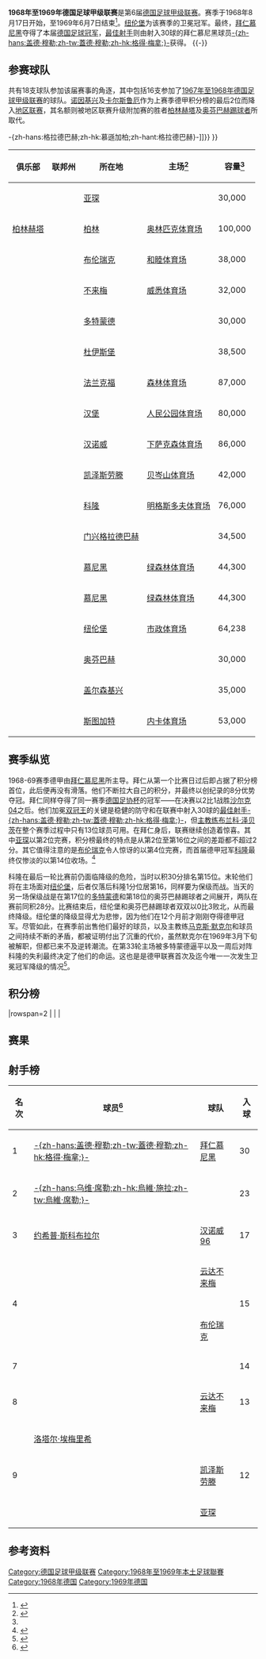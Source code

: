 {{noteTA
|G1=足球
|G2=德甲
|G3=uefa
}}
{{Infobox football league season
| competition                = [[德国足球甲级联赛|德国足球甲级联赛]]
| season                     = 1968–69
| winners                    = [[拜仁慕尼黑|拜仁慕尼黑]]<small>（第 1 次夺冠）</small>
| relegated                  = [[纽伦堡足球俱乐部|纽伦堡]]、[[奥芬巴赫踢球者|奥芬巴赫踢球者]]
| continentalcup1            = [[1969–70年欧洲冠军杯|欧洲冠军杯]]
| continentalcup1 qualifiers = [[拜仁慕尼黑|拜仁慕尼黑]]
| continentalcup2            = [[1969–70年欧洲优胜者杯|优胜者杯]]
| continentalcup2 qualifiers = [[沙尔克04|沙尔克04]]
| league topscorer           = [[盖德·穆勒|-{zh-hans:盖德·穆勒;zh-tw:蓋德·穆勒;zh-hk:格得·梅拿;}-]]<small>（30球）</small>
| biggest home win           = [[拜仁慕尼黑|拜仁慕尼黑]] 6–0 [[云达不来梅|云达不来梅]]
| biggest away win           = [[慕尼黑1860|慕尼黑1860]] 0–4 [[门兴格拉德巴赫足球俱乐部|-{zh-hans:格拉德巴赫;zh-hk:慕遜加柏;zh-hant:格拉德巴赫}-]]
| highest scoring            = [[云达不来梅|云达不来梅]] 6–5 [[门兴格拉德巴赫足球俱乐部|-{zh-hans:格拉德巴赫;zh-hk:慕遜加柏;zh-hant:格拉德巴赫}-]]
| matches                    = 306
| total goals                = 873
| attendance                 = 6706700
| prevseason                 = [[1967年至1968年德国足球甲级联赛|1967–68]]
| nextseason                 = [[1969年至1970年德国足球甲级联赛|1969–70]]
}}
'''1968年至1969年德国足球甲级联赛'''是第6届[[德国足球甲级联赛|德国足球甲级联赛]]。赛季于1968年8月17日开始，至1969年6月7日结束<ref>{{de}}{{cite web|url=http://www.dfb.de/index.php?id=332016|title=Archive 1968/1969 Schedule|publisher=DFB|deadurl=yes|archiveurl=https://web.archive.org/web/20110608080904/http://www.dfb.de/index.php?id=332016|archivedate=2011-06-08|accessdate=2014-10-09}}</ref>。[[纽伦堡足球俱乐部|纽伦堡]]为该赛季的卫冕冠军。最终，[[拜仁慕尼黑|拜仁慕尼黑]]夺得了本届[[德国足球冠军|德国足球冠军]]，[[德国足球甲级联赛最佳射手|最佳射手]]则由射入30球的拜仁慕尼黑球员[[盖德·穆勒|-{zh-hans:盖德·穆勒;zh-tw:蓋德·穆勒;zh-hk:格得·梅拿;}-]]获得。
{{TOC left}}
{{-}}

==参赛球队==
共有18支球队参加该届赛事的角逐，其中包括16支参加了[[1967年至1968年德国足球甲级联赛|1967年至1968年德国足球甲级联赛]]的球队。[[诺因基兴足球俱乐部|诺因基兴]]及[[卡尔斯鲁厄足球俱乐部|卡尔斯鲁厄]]作为上赛季德甲积分榜的最后2位而降入[[德国足球地区联赛|地区联赛]]，其名额则被地区联赛升级附加赛的胜者[[柏林赫塔|柏林赫塔]]及[[奥芬巴赫踢球者|奥芬巴赫踢球者]]所取代。

{{Location map+ |FRG and West Berlin |width=375 |float=right |caption=1968-69赛季德甲联赛球队分布图 |places=
{{Location map~ |FRG and West Berlin |lat=50.789722|long=6.093889 |label=[[亚琛足球俱乐部|亚琛]] |position=bottom}}
{{Location map~ |FRG and West Berlin |lat=52.511274|long=13.242632|label=[[柏林赫塔|柏林赫塔]] |position=left}}
{{Location map~ |FRG and West Berlin |lat=52.290116|long=10.521575|label=[[布伦瑞克足球俱乐部|布伦瑞克]]|position=bottom}}
{{Location map~ |FRG and West Berlin |lat=53.065337|long=8.836722 |label=[[云达不来梅|云达不来梅]] |position=left}}
{{Location map~ |FRG and West Berlin |lat=51.4925  |long=7.454444 |label=[[多特蒙德足球俱乐部|多特蒙德]] }}
{{Location map~ |FRG and West Berlin |lat=51.409033|long=6.778664 |label=[[杜伊斯堡足球俱乐部|杜伊斯堡]] |position=left}}
{{Location map~ |FRG and West Berlin |lat=50.069206|long=8.644234 |label=[[法兰克福足球俱乐部|法兰克福]] |position=left}}
{{Location map~ |FRG and West Berlin |lat=53.587095|long=9.898711 |label=[[汉堡足球俱乐部|汉堡]] |position=left}}
{{Location map~ |FRG and West Berlin |lat=52.360771|long=9.730700 |label=[[汉诺威96|汉诺威]]|position=left}}
{{Location map~ |FRG and West Berlin |lat=49.434705|long=7.776408 |label=[[凯泽斯劳滕足球俱乐部|凯泽斯劳滕]]}}
{{Location map~ |FRG and West Berlin |lat=50.933224|long=6.874697 |label=[[科隆足球俱乐部|科隆]]|position=bottom}}
{{Location map~ |FRG and West Berlin |lat=51.208908|long=6.439549 |label=[[门兴格拉德巴赫足球俱乐部{{!}}-{zh-hans:格拉德巴赫;zh-hk:慕遜加柏;zh-hant:格拉德巴赫}-|门兴格拉德巴赫足球俱乐部{{!}}-{zh-hans:格拉德巴赫;zh-hk:慕遜加柏;zh-hant:格拉德巴赫}-]]}}
{{Location map~ |FRG and West Berlin |lat=48.110950|long=11.574578|label=[[慕尼黑1860|慕尼黑1860]]<br />[[拜仁慕尼黑|拜仁慕尼黑]] }}
{{Location map~ |FRG and West Berlin |lat=49.426230|long=11.125740|label=[[纽伦堡足球俱乐部|纽伦堡]]|}}
{{Location map~ |FRG and West Berlin |lat=50.094444|long=8.798611 |label=[[奥芬巴赫踢球者|奥芬巴赫]]}}
{{Location map~ |FRG and West Berlin |lat=51.529752|long=7.079809 |label=[[沙尔克04|沙尔克]]|position=top}}
{{Location map~ |FRG and West Berlin |lat=48.792295|long=9.232141 |label=[[斯图加特足球俱乐部|斯图加特]]}}
}}
{| class="wikitable sortable"
|-
! 俱乐部
! 联邦州
! 所在地
! 主场<ref name="Vereinslexikon">{{de}}{{cite book|last=Grüne|first=Hardy|title=Enzyklopädie des deutschen Ligafußballs, Band 7: Vereinslexikon|publisher=AGON Sportverlag|location=Kassel|year=2001|isbn=3-89784-147-9}}</ref>
! 容量<ref name="Vereinslexikon" />
|-
| {{sort|Aachen|[[亚琛足球俱乐部|亚琛]]}}
| {{flag|North Rhine-Westphalia}}
| [[亚琛|亚琛]]
| {{link-de|老蒂沃利体育场|Alter Tivoli|蒂沃利体育场}}
| 30,000
|-
| [[柏林赫塔|柏林赫塔]]
| {{flag|Berlin}}
| [[柏林|柏林]]
| [[柏林奥林匹克体育场|奥林匹克体育场]]
| 100,000
|-
| {{sort|Braunschweig|[[布伦瑞克足球俱乐部|布伦瑞克]]}}
| {{flag|Lower Saxony}}
| [[布伦瑞克|布伦瑞克]]
| [[和睦体育场|和睦体育场]]
| 38,000
|-
| {{sort|Bremen|[[云达不来梅|云达不来梅]]}}
| {{flag|Bremen|name=Bremen (state)}}
| [[不来梅|不来梅]]
| [[威悉体育场|威悉体育场]]
| 32,000
|-
| {{sort|Dortmund|[[多特蒙德足球俱乐部|多特蒙德]]}}
| {{flag|North Rhine-Westphalia}}
| [[多特蒙德|多特蒙德]]
| {{link-de|红土地体育场|Stadion Rote Erde}}
| 30,000
|-
| {{sort|Duisburg|[[杜伊斯堡足球俱乐部|杜伊斯堡]]}}
| {{flag|North Rhine-Westphalia}}
| [[杜伊斯堡|杜伊斯堡]]
| {{link-de|维道体育场|Wedaustadion}}
| 38,500
|-
| {{sort|Frankfurt|[[法兰克福足球俱乐部|法兰克福]]}}
| {{flag|Hesse}}
| [[法兰克福|法兰克福]]
| [[商业银行竞技场|森林体育场]]
| 87,000
|-
| {{sort|Hamburg|[[汉堡足球俱乐部|汉堡]]}}
| {{flag|Hamburg}}
| [[汉堡|汉堡]]
| [[人民公园体育场|人民公园体育场]]
| 80,000
|-
| {{sort|Hannover|[[汉诺威96|汉诺威96]]}}
| {{flag|Lower Saxony}}
| [[汉诺威|汉诺威]]
| [[下萨克森体育场|下萨克森体育场]]
| 86,000
|-
| {{sort|Kaiserslautern|[[凯泽斯劳滕足球俱乐部|凯泽斯劳滕]]}}
| {{flag|Rhineland-Palatinate}}
| [[凯泽斯劳滕|凯泽斯劳滕]]
| [[弗里茨·瓦尔特体育场|贝岑山体育场]]
| 42,000
|-
| {{sort|Köln|[[科隆足球俱乐部|科隆]]}}
| {{flag|North Rhine-Westphalia}}
| [[科隆|科隆]]
| [[莱茵能源球场|明格斯多夫体育场]]
| 76,000
|-
| {{sort|Mönchengladbach|[[门兴格拉德巴赫足球俱乐部|门兴格拉德巴赫]]}}
| {{flag|North Rhine-Westphalia}}
| [[门兴格拉德巴赫|门兴格拉德巴赫]]
| {{link-de|博克尔山体育场|Bökelbergstadion}}
| 34,500
|-
| {{sort|München 1860|[[慕尼黑1860|慕尼黑1860]]}}
| {{flag|Bavaria}}
| [[慕尼黑|慕尼黑]]
| [[绿森林体育场|绿森林体育场]]
| 44,300
|-
| {{sort|München Bayern|[[拜仁慕尼黑|拜仁慕尼黑]]}}
| {{flag|Bavaria}}
| [[慕尼黑|慕尼黑]]
| [[绿森林体育场|绿森林体育场]]
| 44,300
|-
| {{sort|Nurnberg|[[纽伦堡足球俱乐部|纽伦堡]]}}
| {{flag|Bavaria}}
| [[纽伦堡|纽伦堡]]
| [[根德体育场|市政体育场]]
| 64,238
|-
| {{sort|Neunkirchen|[[奥芬巴赫踢球者|奥芬巴赫踢球者]]}}
|{{flag|Hesse}}
| [[奥芬巴赫|奥芬巴赫]]
| {{link-de|比伯山麓体育场|Stadion am Bieberer Berg}}
| 30,000
|-
| {{sort|Schalke|[[沙尔克04|沙尔克04]]}}
| {{flag|North Rhine-Westphalia}}
| [[盖尔森基兴|盖尔森基兴]]
| {{link-de|好运体育场|Glückauf-Kampfbahn}}
| 35,000
|-
| {{sort|Stuttgart|[[斯图加特足球俱乐部|斯图加特]]}}
|{{flag|Baden-Württemberg}}
| [[斯图加特|斯图加特]]
| [[内卡体育场|内卡体育场]]
| 53,000
|}

==赛季纵览==
1968-69赛季德甲由[[拜仁慕尼黑|拜仁慕尼黑]]所主导。拜仁从第一个比赛日过后即占据了积分榜首位，此后便再没有滑落。他们不断拉大自己的积分，并最终以创纪录的8分优势夺冠。拜仁同样夺得了同一赛季[[德国足协杯|德国足协杯]]的冠军——在决赛以2比1战胜[[沙尔克04|沙尔克04]]之后。他们加冕[[双冠王|双冠王]]的关键是稳健的防守和在联赛中射入30球的[[德国足球甲级联赛最佳射手|最佳射手]][[盖德·穆勒|-{zh-hans:盖德·穆勒;zh-tw:蓋德·穆勒;zh-hk:格得·梅拿;}-]]，但[[主教练|主教练]][[布兰科·泽贝茨|布兰科·泽贝茨]]在整个赛季过程中只有13位球员可用。在拜仁身后，联赛继续创造着惊喜。其中[[亚琛足球俱乐部|亚琛]]以第2位完赛，积分榜最终的特点是从第2位至第16位之间的差距都不超过2分。其它值得注意的是[[布伦瑞克足球俱乐部|布伦瑞克]]令人惊讶的以第4位完赛，而首届德甲冠军[[科隆足球俱乐部|科隆]]最终仅惨淡的以第14位收场。<ref name="kicker">{{de}}{{cite web|url=http://www.kicker.de/news/fussball/bundesliga/bl50/572961/artikel_bayern-top-club-flop---die-bayerischen-teams-sorgen-fuer-ueberraschungen.html|title=Bayern top, Club flop - die bayerischen Teams sorgen für Überraschungen|publisher=Kicker Online|date=2012-08-03|accessdate=2014-10-09|archive-date=2014-12-22|archive-url=https://web.archive.org/web/20141222133811/http://www.kicker.de/news/fussball/bundesliga/bl50/572961/artikel_bayern-top-club-flop---die-bayerischen-teams-sorgen-fuer-ueberraschungen.html|dead-url=no}}</ref>

科隆在最后一轮比赛前仍面临降级的危险，当时以积30分排名第15位。末轮他们将在主场面对[[纽伦堡足球俱乐部|纽伦堡]]，后者仅落后科隆1分位居第16，同样要为保级而战。当天的另一场保级战是在第17位的[[多特蒙德足球俱乐部|多特蒙德]]和第18位的奥芬巴赫踢球者之间展开，两队在赛前同积28分。比赛结束后，纽伦堡和奥芬巴赫踢球者双双以0比3败北，从而最终降级。纽伦堡的降级显得尤为悲惨，因为他们在12个月前才刚刚夺得德甲冠军。尽管如此，在赛季前出售他们最好的球员，以及主教练[[马克斯·默克尔|马克斯·默克尔]]和球员之间持续不断的矛盾，都被证明付出了沉重的代价，虽然默克尔在1969年3月下旬被解职，但都已来不及逆转潮流。在第33轮主场被多特蒙德逼平以及一周后对阵科隆的失利最终决定了他们的命运。这也是是德甲联赛首次及迄今唯一一次发生卫冕冠军降级的情况<ref>{{zh}}{{cite web|url=http://sports.163.com/10/1112/15/6LA4I6BK00051C97.html|title=掌故：纽伦堡曾让拜仁称臣 夺冠后降级前无古人|publisher=网易|date=2010-11-12|accessdate=2014-10-09|archive-date=2014-10-15|archive-url=https://web.archive.org/web/20141015084633/http://sports.163.com/10/1112/15/6LA4I6BK00051C97.html|dead-url=no}}</ref>。

==积分榜==
{{Fb cl header |gavg=y}}
{{Fb cl2 team 2pts |p=1 |t=[[拜仁慕尼黑|拜仁慕尼黑]] |w=18|d=10|l=6 |gf=61|ga=31|gavg=y|bc=#ACE1AF|champion=y}}
{{Fb cl3 qr |rows=1 |competition=[[1969–70年欧洲冠军杯#第一圈|1969–70年欧洲冠军杯第一圈]]}}
{{Fb cl2 team 2pts |p=2 |t=[[亚琛足球俱乐部|亚琛]] |w=16|d=6 |l=12|gf=57|ga=51|gavg=y}}
{{Fb cl2 team 2pts |p=3 |t=[[门兴格拉德巴赫足球俱乐部|门兴格拉德巴赫]] |w=13|d=11|l=10|gf=61|ga=46|gavg=y}}
{{Fb cl2 team 2pts |p=4 |t=[[布伦瑞克足球俱乐部|布伦瑞克]] |w=13|d=11|l=10|gf=46|ga=43|gavg=y}}
{{Fb cl2 team 2pts |p=5 |t=[[斯图加特足球俱乐部|斯图加特]] |w=14|d=8 |l=12|gf=60|ga=54|gavg=y|bc=#97DEFF}}
|rowspan=2 |<small>{{link-en|1969–70年国际城市博览会杯|1969–70 Inter-Cities Fairs Cup|1969–70年国际城市博览会杯第一圈}}</small>
{{Fb cl2 team 2pts |p=6 |t=[[汉堡足球俱乐部|汉堡]] |w=13|d=10|l=11|gf=55|ga=55|gavg=y|bc=#97DEFF}}
{{Fb cl2 team 2pts |p=7 |t=[[沙尔克04|沙尔克04]] |w=14|d=7 |l=13|gf=45|ga=40|gavg=y|bc=#FFFF75}}
{{Fb cl3 qr |rows=1 |competition=[[1969–70年欧洲优胜者杯|1969–70年欧洲优胜者杯第一圈]]|nt=1}}
{{Fb cl2 team 2pts |p=8 |t=[[法兰克福足球俱乐部|法兰克福]] |w=13|d=8 |l=13|gf=46|ga=43|gavg=y}}
{{Fb cl2 team 2pts |p=9 |t=[[云达不来梅|云达不来梅]] |w=14|d=6 |l=14|gf=59|ga=59|gavg=y}}
{{Fb cl2 team 2pts |p=10|t=[[慕尼黑1860|慕尼黑1860]] |w=15|d=4 |l=15|gf=44|ga=59|gavg=y|bc=#97DEFF}}
|<small>{{link-en|1969–70年国际城市博览会杯|1969–70 Inter-Cities Fairs Cup|1969–70年国际城市博览会杯第一圈}}</small>
{{Fb cl2 team 2pts |p=11|t=[[汉诺威96|汉诺威96]] |w=9 |d=14|l=11|gf=47|ga=45|gavg=y}}
{{Fb cl2 team 2pts |p=12|t=[[杜伊斯堡足球俱乐部|杜伊斯堡]] |w=8 |d=16|l=10|gf=33|ga=37|gavg=y}}
{{Fb cl2 team 2pts |p=13|t=[[科隆足球俱乐部|科隆]] |w=13|d=6 |l=15|gf=47|ga=56|gavg=y}}
{{Fb cl2 team 2pts |p=14|t=[[柏林赫塔|柏林赫塔]]        |w=12|d=8 |l=14|gf=31|ga=39|gavg=y|bc=#97DEFF}}
|<small>{{link-en|1969–70年国际城市博览会杯|1969–70 Inter-Cities Fairs Cup|1969–70年国际城市博览会杯第一圈}}</small>
{{Fb cl2 team 2pts |p=15|t=[[凯泽斯劳滕足球俱乐部|凯泽斯劳滕]] |w=12|d=6 |l=16|gf=45|ga=47|gavg=y}}
{{Fb cl2 team 2pts |p=16|t=[[多特蒙德足球俱乐部|多特蒙德]] |w=11|d=8 |l=15|gf=49|ga=54|gavg=y}}
{{Fb cl2 team 2pts |p=17|t=[[纽伦堡足球俱乐部|纽伦堡]] |w=9 |d=11|l=14|gf=45|ga=55|gavg=y|bc=#FF8888|relegated=y}}
{{Fb cl3 qr |relegation=yes |rows=2 |competition={{link-de|1969年至1970年德国足球地区联赛|Fußball-Regionalliga 1969/70|1969–70年地区联赛}}}}
{{Fb cl2 team 2pts |p=18|t=[[奥芬巴赫踢球者|奥芬巴赫踢球者]] |w=10|d=8 |l=16|gf=42|ga=59|gavg=y|bc=#FF8888|relegated=y}}
{{Fb cl footer |s=[https://web.archive.org/web/20131227064353/http://www.dfb.de/index.php?id=332382 www.dfb.de] |gavg=y |nt=<sup>1</sup>由于拜仁慕尼黑同时赢得了{{link-en|1968年至1969年德国足协杯|1968–69 DFB-Pokal|1968-69赛季德国杯}}冠军，其欧洲优胜者杯的参赛资格则由德国杯亚军沙尔克04获得。|u=2011-04}}

==赛果==
{{Fb r header |nt=18 |Aachen |Hertha BSC |Braunschweig |Werder Bremen |Borussia Dortmund |Duisburg |Frankfurt |Hamburg |Hannover |Kaiserslautern |Köln |Mönchengladbach |1860 Munich |Bayern Munich |Nuremberg |Offenbach |Schalke 04 |Stuttgart }}

{{Fb r team |t=Aachen |bg=y}}
<!--          Aachen --> {{fb r |r=null }}
<!--      Hertha BSC --> {{fb r |gf=0 |ga=0 }}
<!--    Braunschweig --> {{fb r |gf=1 |ga=4 }}
<!--          Bremen --> {{fb r |gf=2 |ga=1 }}
<!--        Dortmund --> {{fb r |gf=0 |ga=1 }}
<!--        Duisburg --> {{fb r |gf=4 |ga=0 }}
<!--       Frankfurt --> {{fb r |gf=4 |ga=2 }}
<!--         Hamburg --> {{fb r |gf=2 |ga=0 }}
<!--        Hannover --> {{fb r |gf=2 |ga=0 }}
<!--  Kaiserslautern --> {{fb r |gf=1 |ga=0 }}
<!--            Köln --> {{fb r |gf=2 |ga=1 }}
<!-- Mönchengladbach --> {{fb r |gf=2 |ga=1 }}
<!--     1860 Munich --> {{fb r |gf=4 |ga=0 }}
<!--   Bayern Munich --> {{fb r |gf=2 |ga=4 }}
<!--       Nuremberg --> {{fb r |gf=4 |ga=2 }}
<!--       Offenbach --> {{fb r |gf=1 |ga=2 }}
<!--         Schalke --> {{fb r |gf=4 |ga=1 }}
<!--       Stuttgart --> {{fb r |gf=1 |ga=3 }}

{{Fb r team |t=Hertha BSC }}
<!--          Aachen --> {{fb r |gf=0 |ga=1 }}
<!--      Hertha BSC --> {{fb r |r=null }}
<!--    Braunschweig --> {{fb r |gf=0 |ga=0 }}
<!--          Bremen --> {{fb r |gf=1 |ga=0 }}
<!--        Dortmund --> {{fb r |gf=0 |ga=0 }}
<!--        Duisburg --> {{fb r |gf=1 |ga=1 }}
<!--       Frankfurt --> {{fb r |gf=2 |ga=0 }}
<!--         Hamburg --> {{fb r |gf=3 |ga=2 }}
<!--        Hannover --> {{fb r |gf=2 |ga=1 }}
<!--  Kaiserslautern --> {{fb r |gf=1 |ga=0 }}
<!--            Köln --> {{fb r |gf=2 |ga=1 }}
<!-- Mönchengladbach --> {{fb r |gf=2 |ga=1 }}
<!--     1860 Munich --> {{fb r |gf=1 |ga=2 }}
<!--   Bayern Munich --> {{fb r |gf=1 |ga=2 }}
<!--       Nuremberg --> {{fb r |gf=2 |ga=0 }}
<!--       Offenbach --> {{fb r |gf=1 |ga=0 }}
<!--         Schalke --> {{fb r |gf=1 |ga=0 }}
<!--       Stuttgart --> {{fb r |gf=0 |ga=1 }}

{{Fb r team |t=Braunschweig |bg=y}}
<!--          Aachen --> {{fb r |gf=2 |ga=0 }}
<!--      Hertha BSC --> {{fb r |gf=3 |ga=3 }}
<!--    Braunschweig --> {{fb r |r=null }}
<!--          Bremen --> {{fb r |gf=0 |ga=3 }}
<!--        Dortmund --> {{fb r |gf=4 |ga=3 }}
<!--        Duisburg --> {{fb r |gf=0 |ga=0 }}
<!--       Frankfurt --> {{fb r |gf=1 |ga=0 }}
<!--        Hannover --> {{fb r |gf=1 |ga=0 }}
<!--         Hamburg --> {{fb r |gf=3 |ga=3 }}
<!--  Kaiserslautern --> {{fb r |gf=3 |ga=0 }}
<!--            Köln --> {{fb r |gf=2 |ga=1 }}
<!-- Mönchengladbach --> {{fb r |gf=0 |ga=0 }}
<!--     1860 Munich --> {{fb r |gf=2 |ga=1 }}
<!--   Bayern Munich --> {{fb r |gf=2 |ga=3 }}
<!--       Nuremberg --> {{fb r |gf=0 |ga=0 }}
<!--       Offenbach --> {{fb r |gf=2 |ga=2 }}
<!--         Schalke --> {{fb r |gf=3 |ga=0 }}
<!--       Stuttgart --> {{fb r |gf=1 |ga=2 }}

{{Fb r team |t=Werder Bremen }}
<!--          Aachen --> {{fb r |gf=1 |ga=2 }}
<!--      Hertha BSC --> {{fb r |gf=2 |ga=0 }}
<!--    Braunschweig --> {{fb r |gf=2 |ga=1 }}
<!--          Bremen --> {{fb r |r=null }}
<!--        Dortmund --> {{fb r |gf=2 |ga=1 }}
<!--        Duisburg --> {{fb r |gf=2 |ga=1 }}
<!--       Frankfurt --> {{fb r |gf=0 |ga=1 }}
<!--         Hamburg --> {{fb r |gf=1 |ga=1 }}
<!--        Hannover --> {{fb r |gf=3 |ga=2 }}
<!--  Kaiserslautern --> {{fb r |gf=2 |ga=1 }}
<!--            Köln --> {{fb r |gf=3 |ga=1 }}
<!-- Mönchengladbach --> {{fb r |gf=6 |ga=5 }}
<!--     1860 Munich --> {{fb r |gf=4 |ga=1 }}
<!--   Bayern Munich --> {{fb r |gf=1 |ga=0 }}
<!--       Nuremberg --> {{fb r |gf=3 |ga=3 }}
<!--       Offenbach --> {{fb r |gf=2 |ga=0 }}
<!--         Schalke --> {{fb r |gf=1 |ga=3 }}
<!--       Stuttgart --> {{fb r |gf=1 |ga=0 }}

{{Fb r team |t=Borussia Dortmund |bg=y}}
<!--          Aachen --> {{fb r |gf=3 |ga=1 }}
<!--      Hertha BSC --> {{fb r |gf=2 |ga=2 }}
<!--    Braunschweig --> {{fb r |gf=2 |ga=1 }}
<!--          Bremen --> {{fb r |gf=3 |ga=2 }}
<!--        Dortmund --> {{fb r |r=null }}
<!--        Duisburg --> {{fb r |gf=2 |ga=1 }}
<!--       Frankfurt --> {{fb r |gf=0 |ga=1 }}
<!--         Hamburg --> {{fb r |gf=3 |ga=1 }}
<!--        Hannover --> {{fb r |gf=1 |ga=1 }}
<!--  Kaiserslautern --> {{fb r |gf=2 |ga=3 }}
<!--            Köln --> {{fb r |gf=1 |ga=1 }}
<!-- Mönchengladbach --> {{fb r |gf=1 |ga=3 }}
<!--     1860 Munich --> {{fb r |gf=2 |ga=0 }}
<!--   Bayern Munich --> {{fb r |gf=0 |ga=1 }}
<!--       Nuremberg --> {{fb r |gf=3 |ga=1 }}
<!--       Offenbach --> {{fb r |gf=3 |ga=0 }}
<!--         Schalke --> {{fb r |gf=0 |ga=1 }}
<!--       Stuttgart --> {{fb r |gf=1 |ga=0 }}

{{Fb r team |t=Duisburg }}
<!--          Aachen --> {{fb r |gf=1 |ga=1 }}
<!--      Hertha BSC --> {{fb r |gf=2 |ga=1 }}
<!--    Braunschweig --> {{fb r |gf=1 |ga=1 }}
<!--          Bremen --> {{fb r |gf=2 |ga=0 }}
<!--        Dortmund --> {{fb r |gf=2 |ga=0 }}
<!--        Duisburg --> {{fb r |r=null }}
<!--       Frankfurt --> {{fb r |gf=1 |ga=1 }}
<!--         Hamburg --> {{fb r |gf=0 |ga=0 }}
<!--        Hannover --> {{fb r |gf=0 |ga=0 }}
<!--  Kaiserslautern --> {{fb r |gf=0 |ga=0 }}
<!--            Köln --> {{fb r |gf=0 |ga=0 }}
<!-- Mönchengladbach --> {{fb r |gf=1 |ga=1 }}
<!--     1860 Munich --> {{fb r |gf=3 |ga=4 }}
<!--   Bayern Munich --> {{fb r |gf=0 |ga=0 }}
<!--       Nuremberg --> {{fb r |gf=1 |ga=0 }}
<!--       Offenbach --> {{fb r |gf=2 |ga=1 }}
<!--         Schalke --> {{fb r |gf=1 |ga=0 }}
<!--       Stuttgart --> {{fb r |gf=2 |ga=0 }}

{{Fb r team |t=Frankfurt |bg=y}}
<!--          Aachen --> {{fb r |gf=0 |ga=1 }}
<!--      Hertha BSC --> {{fb r |gf=2 |ga=0 }}
<!--    Braunschweig --> {{fb r |gf=0 |ga=1 }}
<!--          Bremen --> {{fb r |gf=2 |ga=1 }}
<!--        Dortmund --> {{fb r |gf=1 |ga=1 }}
<!--        Duisburg --> {{fb r |gf=2 |ga=1 }}
<!--       Frankfurt --> {{fb r |r=null }}
<!--         Hamburg --> {{fb r |gf=2 |ga=2 }}
<!--        Hannover --> {{fb r |gf=0 |ga=0 }}
<!--  Kaiserslautern --> {{fb r |gf=2 |ga=2 }}
<!--            Köln --> {{fb r |gf=1 |ga=2 }}
<!-- Mönchengladbach --> {{fb r |gf=1 |ga=1 }}
<!--     1860 Munich --> {{fb r |gf=3 |ga=0 }}
<!--   Bayern Munich --> {{fb r |gf=1 |ga=1 }}
<!--       Nuremberg --> {{fb r |gf=3 |ga=0 }}
<!--       Offenbach --> {{fb r |gf=3 |ga=2 }}
<!--         Schalke --> {{fb r |gf=1 |ga=0 }}
<!--       Stuttgart --> {{fb r |gf=3 |ga=0 }}

{{Fb r team |t=Hamburg }}
<!--          Aachen --> {{fb r |gf=3 |ga=0 }}
<!--      Hertha BSC --> {{fb r |gf=0 |ga=0 }}
<!--    Braunschweig --> {{fb r |gf=0 |ga=0 }}
<!--          Bremen --> {{fb r |gf=5 |ga=2 }}
<!--        Dortmund --> {{fb r |gf=2 |ga=0 }}
<!--        Duisburg --> {{fb r |gf=1 |ga=2 }}
<!--       Frankfurt --> {{fb r |gf=1 |ga=4 }}
<!--         Hamburg --> {{fb r |r=null }}
<!--        Hannover --> {{fb r |gf=1 |ga=4 }}
<!--  Kaiserslautern --> {{fb r |gf=3 |ga=1 }}
<!--            Köln --> {{fb r |gf=3 |ga=1 }}
<!-- Mönchengladbach --> {{fb r |gf=2 |ga=0 }}
<!--     1860 Munich --> {{fb r |gf=2 |ga=0 }}
<!--   Bayern Munich --> {{fb r |gf=2 |ga=2 }}
<!--       Nuremberg --> {{fb r |gf=4 |ga=2 }}
<!--       Offenbach --> {{fb r |gf=3 |ga=0 }}
<!--         Schalke --> {{fb r |gf=1 |ga=3 }}
<!--       Stuttgart --> {{fb r |gf=2 |ga=1 }}

{{Fb r team |t=Hannover |bg=y}}
<!--          Aachen --> {{fb r |gf=5 |ga=2 }}
<!--      Hertha BSC --> {{fb r |gf=1 |ga=1 }}
<!--    Braunschweig --> {{fb r |gf=1 |ga=1 }}
<!--          Bremen --> {{fb r |gf=1 |ga=0 }}
<!--        Dortmund --> {{fb r |gf=1 |ga=1 }}
<!--        Duisburg --> {{fb r |gf=1 |ga=1 }}
<!--       Frankfurt --> {{fb r |gf=1 |ga=2 }}
<!--         Hamburg --> {{fb r |gf=2 |ga=2 }}
<!--        Hannover --> {{fb r |r=null }}
<!--  Kaiserslautern --> {{fb r |gf=0 |ga=2 }}
<!--            Köln --> {{fb r |gf=3 |ga=0 }}
<!-- Mönchengladbach --> {{fb r |gf=2 |ga=3 }}
<!--     1860 Munich --> {{fb r |gf=3 |ga=2 }}
<!--   Bayern Munich --> {{fb r |gf=1 |ga=0 }}
<!--       Nuremberg --> {{fb r |gf=2 |ga=2 }}
<!--       Offenbach --> {{fb r |gf=2 |ga=2 }}
<!--         Schalke --> {{fb r |gf=1 |ga=0 }}
<!--       Stuttgart --> {{fb r |gf=1 |ga=0 }}

{{Fb r team |t=Kaiserslautern }}
<!--          Aachen --> {{fb r |gf=2 |ga=1 }}
<!--      Hertha BSC --> {{fb r |gf=1 |ga=0 }}
<!--    Braunschweig --> {{fb r |gf=4 |ga=0 }}
<!--          Bremen --> {{fb r |gf=1 |ga=0 }}
<!--        Dortmund --> {{fb r |gf=1 |ga=2 }}
<!--        Duisburg --> {{fb r |gf=3 |ga=0 }}
<!--       Frankfurt --> {{fb r |gf=2 |ga=2 }}
<!--         Hamburg --> {{fb r |gf=0 |ga=1 }}
<!--        Hannover --> {{fb r |gf=0 |ga=0 }}
<!--  Kaiserslautern --> {{fb r |r=null }}
<!--            Köln --> {{fb r |gf=4 |ga=0 }}
<!-- Mönchengladbach --> {{fb r |gf=2 |ga=0 }}
<!--     1860 Munich --> {{fb r |gf=3 |ga=1 }}
<!--   Bayern Munich --> {{fb r |gf=3 |ga=1 }}
<!--       Nuremberg --> {{fb r |gf=1 |ga=1 }}
<!--       Offenbach --> {{fb r |gf=2 |ga=1 }}
<!--         Schalke --> {{fb r |gf=1 |ga=1 }}
<!--       Stuttgart --> {{fb r |gf=1 |ga=3 }}

{{Fb r team |t=Köln |bg=y}}
<!--          Aachen --> {{fb r |gf=1 |ga=2 }}
<!--      Hertha BSC --> {{fb r |gf=1 |ga=0 }}
<!--    Braunschweig --> {{fb r |gf=2 |ga=0 }}
<!--          Bremen --> {{fb r |gf=3 |ga=3 }}
<!--        Dortmund --> {{fb r |gf=2 |ga=1 }}
<!--        Duisburg --> {{fb r |gf=1 |ga=1 }}
<!--       Frankfurt --> {{fb r |gf=2 |ga=1 }}
<!--         Hamburg --> {{fb r |gf=4 |ga=1 }}
<!--        Hannover --> {{fb r |gf=1 |ga=0 }}
<!--  Kaiserslautern --> {{fb r |gf=2 |ga=1 }}
<!--            Köln --> {{fb r |r=null }}
<!-- Mönchengladbach --> {{fb r |gf=1 |ga=4 }}
<!--     1860 Munich --> {{fb r |gf=0 |ga=0 }}
<!--   Bayern Munich --> {{fb r |gf=1 |ga=1 }}
<!--       Nuremberg --> {{fb r |gf=3 |ga=0 }}
<!--       Offenbach --> {{fb r |gf=2 |ga=1 }}
<!--         Schalke --> {{fb r |gf=2 |ga=0 }}
<!--       Stuttgart --> {{fb r |gf=5 |ga=2 }}

{{Fb r team |t=Mönchengladbach }}
<!--          Aachen --> {{fb r |gf=2 |ga=2 }}
<!--      Hertha BSC --> {{fb r |gf=0 |ga=1 }}
<!--    Braunschweig --> {{fb r |gf=1 |ga=1 }}
<!--          Bremen --> {{fb r |gf=1 |ga=1 }}
<!--        Dortmund --> {{fb r |gf=1 |ga=0 }}
<!--        Duisburg --> {{fb r |gf=1 |ga=0 }}
<!--       Frankfurt --> {{fb r |gf=2 |ga=3 }}
<!--         Hamburg --> {{fb r |gf=1 |ga=2 }}
<!--        Hannover --> {{fb r |gf=3 |ga=2 }}
<!--  Kaiserslautern --> {{fb r |gf=4 |ga=0 }}
<!--            Köln --> {{fb r |gf=2 |ga=1 }}
<!-- Mönchengladbach --> {{fb r |r=null }}
<!--     1860 Munich --> {{fb r |gf=3 |ga=0 }}
<!--   Bayern Munich --> {{fb r |gf=1 |ga=1 }}
<!--       Nuremberg --> {{fb r |gf=1 |ga=1 }}
<!--       Offenbach --> {{fb r |gf=4 |ga=1 }}
<!--         Schalke --> {{fb r |gf=3 |ga=0 }}
<!--       Stuttgart --> {{fb r |gf=4 |ga=4 }}

{{Fb r team |t=1860 Munich |bg=y}}
<!--          Aachen --> {{fb r |gf=0 |ga=0 }}
<!--      Hertha BSC --> {{fb r |gf=0 |ga=1 }}
<!--    Braunschweig --> {{fb r |gf=0 |ga=1 }}
<!--          Bremen --> {{fb r |gf=4 |ga=3 }}
<!--        Dortmund --> {{fb r |gf=2 |ga=1 }}
<!--        Duisburg --> {{fb r |gf=2 |ga=1 }}
<!--       Frankfurt --> {{fb r |gf=1 |ga=0 }}
<!--         Hamburg --> {{fb r |gf=3 |ga=3 }}
<!--        Hannover --> {{fb r |gf=2 |ga=1 }}
<!--  Kaiserslautern --> {{fb r |gf=1 |ga=0 }}
<!--            Köln --> {{fb r |gf=2 |ga=1 }}
<!-- Mönchengladbach --> {{fb r |gf=0 |ga=4 }}
<!--     1860 Munich --> {{fb r |r=null }}
<!--   Bayern Munich --> {{fb r |gf=0 |ga=3 }}
<!--       Nuremberg --> {{fb r |gf=2 |ga=0 }}
<!--       Offenbach --> {{fb r |gf=2 |ga=0 }}
<!--         Schalke --> {{fb r |gf=3 |ga=1 }}
<!--       Stuttgart --> {{fb r |gf=3 |ga=1 }}

{{Fb r team |t=Bayern Munich }}
<!--          Aachen --> {{fb r |gf=1 |ga=1 }}
<!--      Hertha BSC --> {{fb r |gf=3 |ga=0 }}
<!--    Braunschweig --> {{fb r |gf=2 |ga=1 }}
<!--          Bremen --> {{fb r |gf=6 |ga=0 }}
<!--        Dortmund --> {{fb r |gf=4 |ga=1 }}
<!--        Duisburg --> {{fb r |gf=2 |ga=2 }}
<!--       Frankfurt --> {{fb r |gf=2 |ga=0 }}
<!--         Hamburg --> {{fb r |gf=5 |ga=1 }}
<!--        Hannover --> {{fb r |gf=2 |ga=1 }}
<!--  Kaiserslautern --> {{fb r |gf=2 |ga=0 }}
<!--            Köln --> {{fb r |gf=1 |ga=0 }}
<!-- Mönchengladbach --> {{fb r |gf=0 |ga=0 }}
<!--     1860 Munich --> {{fb r |gf=0 |ga=2 }}
<!--   Bayern Munich --> {{fb r |r=null }}
<!--       Nuremberg --> {{fb r |gf=3 |ga=0 }}
<!--       Offenbach --> {{fb r |gf=5 |ga=1 }}
<!--         Schalke --> {{fb r |gf=0 |ga=0 }}
<!--       Stuttgart --> {{fb r |gf=2 |ga=0 }}

{{Fb r team |t=Nuremberg |bg=y}}
<!--          Aachen --> {{fb r |gf=1 |ga=4 }}
<!--      Hertha BSC --> {{fb r |gf=3 |ga=0 }}
<!--    Braunschweig --> {{fb r |gf=2 |ga=0 }}
<!--          Bremen --> {{fb r |gf=1 |ga=1 }}
<!--        Dortmund --> {{fb r |gf=2 |ga=2 }}
<!--        Duisburg --> {{fb r |gf=1 |ga=1 }}
<!--       Frankfurt --> {{fb r |gf=1 |ga=0 }}
<!--         Hamburg --> {{fb r |gf=0 |ga=0 }}
<!--        Hannover --> {{fb r |gf=1 |ga=2 }}
<!--  Kaiserslautern --> {{fb r |gf=1 |ga=0 }}
<!--            Köln --> {{fb r |gf=0 |ga=1 }}
<!-- Mönchengladbach --> {{fb r |gf=4 |ga=0 }}
<!--     1860 Munich --> {{fb r |gf=3 |ga=0 }}
<!--   Bayern Munich --> {{fb r |gf=2 |ga=0 }}
<!--       Nuremberg --> {{fb r |r=null }}
<!--       Offenbach --> {{fb r |gf=2 |ga=2 }}
<!--         Schalke --> {{fb r |gf=1 |ga=1 }}
<!--       Stuttgart --> {{fb r |gf=1 |ga=1 }}

{{Fb r team |t=Offenbach }}
<!--          Aachen --> {{fb r |gf=1 |ga=1 }}
<!--      Hertha BSC --> {{fb r |gf=1 |ga=0 }}
<!--    Braunschweig --> {{fb r |gf=0 |ga=1 }}
<!--          Bremen --> {{fb r |gf=0 |ga=3 }}
<!--        Dortmund --> {{fb r |gf=4 |ga=3 }}
<!--        Duisburg --> {{fb r |gf=0 |ga=0 }}
<!--       Frankfurt --> {{fb r |gf=4 |ga=2 }}
<!--         Hamburg --> {{fb r |gf=1 |ga=1 }}
<!--        Hannover --> {{fb r |gf=1 |ga=1 }}
<!--  Kaiserslautern --> {{fb r |gf=4 |ga=1 }}
<!--            Köln --> {{fb r |gf=3 |ga=1 }}
<!-- Mönchengladbach --> {{fb r |gf=1 |ga=0 }}
<!--     1860 Munich --> {{fb r |gf=2 |ga=3 }}
<!--   Bayern Munich --> {{fb r |gf=0 |ga=0 }}
<!--       Nuremberg --> {{fb r |gf=2 |ga=1 }}
<!--       Offenbach --> {{fb r |r=null }}
<!--         Schalke --> {{fb r |gf=1 |ga=0 }}
<!--       Stuttgart --> {{fb r |gf=2 |ga=1 }}

{{Fb r team |t=Schalke |bg=y}}
<!--          Aachen --> {{fb r |gf=3 |ga=1 }}
<!--      Hertha BSC --> {{fb r |gf=2 |ga=0 }}
<!--    Braunschweig --> {{fb r |gf=0 |ga=2 }}
<!--          Bremen --> {{fb r |gf=2 |ga=1 }}
<!--        Dortmund --> {{fb r |gf=4 |ga=1 }}
<!--        Duisburg --> {{fb r |gf=1 |ga=0 }}
<!--       Frankfurt --> {{fb r |gf=2 |ga=0 }}
<!--         Hamburg --> {{fb r |gf=2 |ga=3 }}
<!--        Hannover --> {{fb r |gf=1 |ga=1 }}
<!--  Kaiserslautern --> {{fb r |gf=1 |ga=0 }}
<!--            Köln --> {{fb r |gf=3 |ga=1 }}
<!-- Mönchengladbach --> {{fb r |gf=1 |ga=1 }}
<!--     1860 Munich --> {{fb r |gf=2 |ga=0 }}
<!--   Bayern Munich --> {{fb r |gf=1 |ga=2 }}
<!--       Nuremberg --> {{fb r |gf=4 |ga=1 }}
<!--       Offenbach --> {{fb r |gf=3 |ga=0 }}
<!--         Schalke --> {{fb r |r=null }}
<!--       Stuttgart --> {{fb r |gf=1 |ga=1 }}

{{Fb r team |t=Stuttgart }}
<!--          Aachen --> {{fb r |gf=3 |ga=1 }}
<!--      Hertha BSC --> {{fb r |gf=4 |ga=2 }}
<!--    Braunschweig --> {{fb r |gf=2 |ga=2 }}
<!--          Bremen --> {{fb r |gf=2 |ga=2 }}
<!--        Dortmund --> {{fb r |gf=2 |ga=2 }}
<!--        Duisburg --> {{fb r |gf=3 |ga=2 }}
<!--       Frankfurt --> {{fb r |gf=2 |ga=0 }}
<!--         Hamburg --> {{fb r |gf=3 |ga=0 }}
<!--        Hannover --> {{fb r |gf=1 |ga=0 }}
<!--  Kaiserslautern --> {{fb r |gf=4 |ga=3 }}
<!--            Köln --> {{fb r |gf=6 |ga=1 }}
<!-- Mönchengladbach --> {{fb r |gf=0 |ga=3 }}
<!--     1860 Munich --> {{fb r |gf=1 |ga=1 }}
<!--   Bayern Munich --> {{fb r |gf=3 |ga=0 }}
<!--       Nuremberg --> {{fb r |gf=2 |ga=3 }}
<!--       Offenbach --> {{fb r |gf=1 |ga=0 }}
<!--         Schalke --> {{fb r |gf=1 |ga=1 }}
<!--       Stuttgart --> {{fb r |r=null }}

{{Fb r footer |s=[http://www.dfb.de/index.php?id=332016 www.dfb.de] |u=2011-04}}

==射手榜==
{| class="wikitable" style="text-align:center"
|-
!名次
!球员<ref>{{de}}{{cite web|url=http://www.kicker.de/news/fussball/bundesliga/spieltag/1-bundesliga/1968-69/0/torjaeger-der-saison.html|title=1. Bundesliga Torjäger 1968/69|publisher=Kicker Online|accessdate=2014-10-09|archive-date=2019-05-01|archive-url=https://web.archive.org/web/20190501143244/https://www.kicker.de/news/fussball/bundesliga/spieltag/1-bundesliga/1968-69/0/torjaeger-der-saison.html|dead-url=no}}</ref>
!球队
!入球
|-
|1
|align="left"|{{flagicon|FRG}} [[盖德·穆勒|-{zh-hans:盖德·穆勒;zh-tw:蓋德·穆勒;zh-hk:格得·梅拿;}-]]
|align="left"|[[拜仁慕尼黑|拜仁慕尼黑]]
|30
|-
|2
|align="left"|{{flagicon|FRG}} [[乌维·席勒|-{zh-hans:乌维·席勒;zh-hk:烏維·施拉;zh-tw:烏維·席勒;}-]]
|align="left"|{{fb team 汉堡}}
|23
|-
|3
|align="left"|{{flagicon|YUG}} [[约希普·斯科布拉尔|约希普·斯科布拉尔]]
|align="left"|[[汉诺威96|汉诺威96]]
|17
|-
|rowspan=3|4
|align="left"|{{flagicon|FRG}} {{link-de|维尔纳·格茨|Werner Görts}}
|align="left"|[[云达不来梅|云达不来梅]]
|rowspan=3|15
|-
|align="left"|{{flagicon|FRG}} {{link-de|赫尔伯特·劳门|Herbert Laumen}}
|align="left"|{{fb team 门兴格拉德巴赫}}
|-
|align="left"|{{flagicon|FRG}} {{link-de|哈特穆特·魏斯|Hartmut Weiß}}
|align="left"|[[布伦瑞克足球俱乐部|布伦瑞克]]
|-
|7
|align="left"|{{flagicon|FRG}} {{link-de|卡尔-海因茨·吕尔|Carl-Heinz Rühl}}
|align="left"|{{fb team Köln}}
|14
|-
|8
|align="left"|{{flagicon|FRG}} {{link-de|贝恩德·鲁普|Bernd Rupp}}
|align="left"|[[云达不来梅|云达不来梅]]
|13
|-
|rowspan=3|9
|align="left"|{{flagicon|FRG}} [[洛塔尔·埃梅里希|洛塔尔·埃梅里希]]
|align="left"|{{fb team 多特蒙德}}
|rowspan=3|12
|-
|align="left"|{{flagicon|FRG}} {{link-de|海因茨-迪特·哈塞布林克|Heinz-Dieter Hasebrink}}
|align="left"|[[凯泽斯劳滕足球俱乐部|凯泽斯劳滕]]
|-
|align="left"|{{flagicon|FRG}} {{link-de|海因茨-盖德·克洛斯特曼|Heinz-Gerd Klostermann}}
|align="left"|[[亚琛足球俱乐部|亚琛]]
|}

==参考资料==
{{reflist}}

{{德国足球甲级联赛}}

[[Category:德国足球甲级联赛|Category:德国足球甲级联赛]]
[[Category:1968年至1969年本土足球聯賽|Category:1968年至1969年本土足球聯賽]]
[[Category:1968年德国|Category:1968年德国]]
[[Category:1969年德国|Category:1969年德国]]